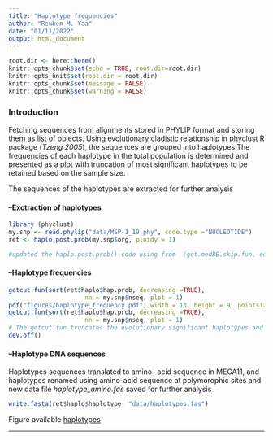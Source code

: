 ```yaml
---
title: "Haplotype frequencies"
author: "Reuben M. Yaa"
date: "01/11/2022"
output: html_document
---
```


```r
root.dir <- here::here()
knitr::opts_chunk$set(echo = TRUE, root.dir=root.dir)
knitr::opts_knit$set(root.dir = root.dir)
knitr::opts_chunk$set(message = FALSE)
knitr::opts_chunk$set(warning = FALSE)
```

### Introduction

Fetching sequences from alignments stored in PHYLIP format and storing them as list of objects. Using evolutionary cladistic relationship in phyclust R package (*Tzeng 2005*), the sequences are grouped into haplotypes.The frequencies of each haplotype in the total population is determined and presented as a plot with truncation of most significant haplotypes to be retained based on the sample size.

The sequences of the haplotypes are extracted for further analysis

#### --Exctraction of haplotypes
```r
library (phyclust)
my.snp <- read.phylip("data/MSP-1_19.phy", code.type ="NUCLEOTIDE")
ret <- haplo.post.prob(my.snp$org, ploidy = 1)

#updated the haplo.post.prob() code using from  (get.medBB.skip.fun, edit = T)>, from github.com/snoweye/phyclust/issues/7 I raised
```

#### --Haplotype frequencies

```r
getcut.fun(sort(ret$haplo$hap.prob, decreasing =TRUE), 
                     nn = my.snp$nseq, plot = 1)
pdf("figures/haplotype_frequency.pdf", width = 13, height = 9, pointsize=18)#save as pdf file
getcut.fun(sort(ret$haplo$hap.prob, decreasing =TRUE), 
                     nn = my.snp$nseq, plot = 1)
# The getcut.fun truncates the evolutionary significant haplotypes and the plots a graph
dev.off()

```

#### --Haplotype DNA sequences

Haplotypes sequences  translated to amino -acid sequence in MEGA11, and haplotypes renamed using amino-acid sequence at polymorophic sites and new data file *haplotype_amino.fas* saved for further analysis

```r
write.fasta(ret$haplo$haplotype, "data/haplotypes.fas")

```


Figure available [haplotypes](https://mangiruben.github.io/Haplotype-population-analysis-of-pf-MSP1-in-Malaria/figures/haplotype_frequency.pdf)
<hr>